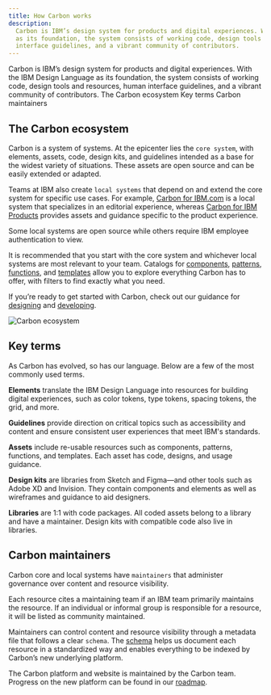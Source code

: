```yaml
---
title: How Carbon works
description:
  Carbon is IBM’s design system for products and digital experiences. With the IBM Design Language
  as its foundation, the system consists of working code, design tools and resources, human
  interface guidelines, and a vibrant community of contributors.
---
```



<PageDescription>
  Carbon is IBM’s design system for products and digital experiences. With the IBM Design Language
  as its foundation, the system consists of working code, design tools and resources, human
  interface guidelines, and a vibrant community of contributors.
</PageDescription>

<AnchorLinks>
  <AnchorLink>The Carbon ecosystem</AnchorLink>
  <AnchorLink>Key terms</AnchorLink>
  <AnchorLink>Carbon maintainers</AnchorLink>
</AnchorLinks>

## The Carbon ecosystem

Carbon is a system of systems. At the epicenter lies the `core system`, with elements, assets, code,
design kits, and guidelines intended as a base for the widest variety of situations. These assets
are open source and can be easily extended or adapted.

Teams at IBM also create `local systems` that depend on and extend the core system for specific use
cases. For example, [Carbon for IBM.com](https://www.ibm.com/standards/carbon/) is a local system
that specializes in an editorial experience, whereas
[Carbon for IBM Products](https://pages.github.ibm.com/cdai-design/pal/) provides assets and
guidance specific to the product experience.

Some local systems are open source while others require IBM employee authentication to view.

It is recommended that you start with the core system and whichever local systems are most relevant
to your team. Catalogs for [components](/catalogs/components), [patterns](/catalogs/patterns),
[functions](/catalogs/functions), and [templates](/catalogs/templates) allow you to explore
everything Carbon has to offer, with filters to find exactly what you need.

If you’re ready to get started with Carbon, check out our guidance for
[designing](/designing/get-started) and [developing](/developing).

![Carbon ecosystem](/about-carbon/ecosystem.png)

## Key terms

As Carbon has evolved, so has our language. Below are a few of the most commonly used terms.

**Elements** translate the IBM Design Language into resources for building digital experiences, such
as color tokens, type tokens, spacing tokens, the grid, and more.

**Guidelines** provide direction on critical topics such as accessibility and content and ensure
consistent user experiences that meet IBM's standards.

**Assets** include re-usable resources such as components, patterns, functions, and templates. Each
asset has code, designs, and usage guidance.

**Design kits** are libraries from Sketch and Figma—and other tools such as Adobe XD and Invision.
They contain components and elements as well as wireframes and guidance to aid designers.

**Libraries** are 1:1 with code packages. All coded assets belong to a library and have a
maintainer. Design kits with compatible code also live in libraries.

## Carbon maintainers

Carbon core and local systems have `maintainers` that administer governance over content and
resource visibility.

Each resource cites a maintaining team if an IBM team primarily maintains the resource. If an
individual or informal group is responsible for a resource, it will be listed as community
maintained.

Maintainers can control content and resource visibility through a metadata file that follows a clear
`schema`. The [schema](/about-carbon/contribute/documentation) helps us document each resource in a
standardized way and enables everything to be indexed by Carbon’s new underlying platform.

The Carbon platform and website is maintained by the Carbon team. Progress on the new platform can
be found in our [roadmap](/about-carbon/platform-roadmap).
